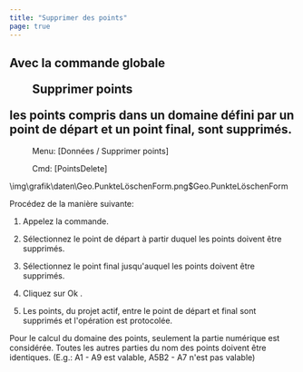 ```yaml
---
title: "Supprimer des points"
page: true
---
```

## Avec la commande globale  <Menu>Supprimer points</Menu>  les points compris dans un domaine d&#233;fini par un point de d&#233;part et un point final, sont supprim&#233;s.
 <Menu> Menu: [Données / Supprimer points] </Menu> 
 <Menu> Cmd: [PointsDelete] </Menu><Image>\img\grafik\daten\Geo.PunkteLöschenForm.png$Geo.PunkteLöschenForm</Image>

Proc&#233;dez de la mani&#232;re suivante:

1. Appelez la commande.

2. S&#233;lectionnez le point de d&#233;part &#224; partir duquel les points doivent &#234;tre supprim&#233;s. 

3. S&#233;lectionnez le point final jusqu&#39;auquel les points doivent &#234;tre supprim&#233;s. 

4. Cliquez sur <Border>  Ok   </Border> .

5. Les points, du projet actif, entre le point de d&#233;part et final sont supprim&#233;s et l&#39;op&#233;ration est protocol&#233;e.




<Success>
Pour le calcul du domaine des points, seulement la partie num&#233;rique est consid&#233;r&#233;e. Toutes les autres parties du nom des points doivent &#234;tre identiques. (E.g.: A1 - A9 est valable, A5B2 - A7 n&#39;est pas valable)
</Success>

